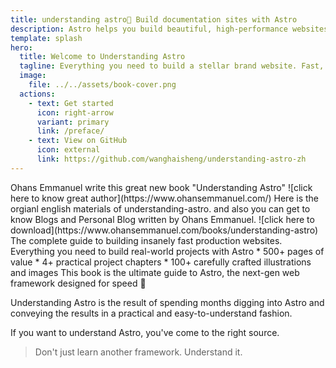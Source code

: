 ```yaml
---
title: understanding astro🌟 Build documentation sites with Astro
description: Astro helps you build beautiful, high-performance websites for brand.
template: splash
hero:
  title: Welcome to Understanding Astro
  tagline: Everything you need to build a stellar brand website. Fast, accessible, and easy-to-use.
  image:
    file: ../../assets/book-cover.png
  actions:
    - text: Get started
      icon: right-arrow
      variant: primary
      link: /preface/
    - text: View on GitHub
      icon: external
      link: https://github.com/wanghaisheng/understanding-astro-zh
---
```




<CardGrid stagger>
<Card title="Ohans Emmanuel" icon="open-book">
Ohans Emmanuel write this great new book "Understanding Astro"
![click here to know great author](https://www.ohansemmanuel.com/)
</Card>
<Card title="English PDF download" icon="rocket">
Here is the orgianl english materials of understanding-astro. and also you can get to know Blogs
and Personal Blog written by Ohans Emmanuel.
![click here to download](https://www.ohansemmanuel.com/books/understanding-astro)
</Card>
<Card title="outline of book Understanding Astro" icon="puzzle">
The complete guide to building insanely fast production websites.
Everything you need to build real-world projects with Astro
* 500+ pages of value
* 4+ practical project chapters
* 100+ carefully crafted illustrations and images
</Card>
</CardGrid>



<AboutAstro title="Brought to you by">
This book is the ultimate guide to Astro, the next-gen web framework designed for speed 🚀

Understanding Astro is the result of spending months digging into Astro and conveying the results in a practical and easy-to-understand fashion.

If you want to understand Astro, you've come to the right source.

> Don't just learn another framework. Understand it.

</AboutAstro>
